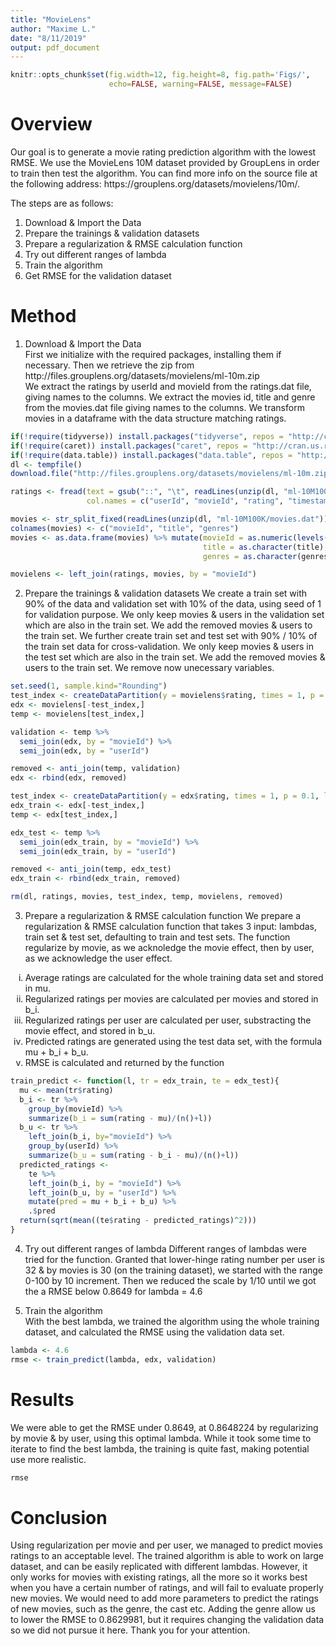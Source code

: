 ```yaml
---
title: "MovieLens"
author: "Maxime L."
date: "8/11/2019"
output: pdf_document
---
```


```r
knitr::opts_chunk$set(fig.width=12, fig.height=8, fig.path='Figs/',
                      echo=FALSE, warning=FALSE, message=FALSE)
```

# Overview
Our goal is to generate a movie rating prediction algorithm with the lowest RMSE.
We use the MovieLens 10M dataset provided by GroupLens in order to train then test the algorithm. 
You can find more info on the source file at the following address: https://grouplens.org/datasets/movielens/10m/. 

The steps are as follows: 

1. Download & Import the Data  
2. Prepare the trainings & validation datasets
3. Prepare a regularization & RMSE calculation function
4. Try out different ranges of lambda
5. Train the algorithm  
6. Get RMSE for the validation dataset

# Method

1. Download & Import the Data  
First we initialize with the required packages, installing them if necessary.
Then we retrieve the zip from http://files.grouplens.org/datasets/movielens/ml-10m.zip  
We extract the ratings by userId and movieId from the ratings.dat file, giving names to the columns.
We extract the movies id, title and genre from the movies.dat file giving names to the columns.
We transform movies in a dataframe with the data structure matching ratings.

```r
if(!require(tidyverse)) install.packages("tidyverse", repos = "http://cran.us.r-project.org")
if(!require(caret)) install.packages("caret", repos = "http://cran.us.r-project.org")
if(!require(data.table)) install.packages("data.table", repos = "http://cran.us.r-project.org")
dl <- tempfile()
download.file("http://files.grouplens.org/datasets/movielens/ml-10m.zip", dl)

ratings <- fread(text = gsub("::", "\t", readLines(unzip(dl, "ml-10M100K/ratings.dat"))),
                 col.names = c("userId", "movieId", "rating", "timestamp"))

movies <- str_split_fixed(readLines(unzip(dl, "ml-10M100K/movies.dat")), "\\::", 3)
colnames(movies) <- c("movieId", "title", "genres")
movies <- as.data.frame(movies) %>% mutate(movieId = as.numeric(levels(movieId))[movieId],
                                           title = as.character(title),
                                           genres = as.character(genres))

movielens <- left_join(ratings, movies, by = "movieId")
```

2. Prepare the trainings & validation datasets
We create a train set with 90% of the data and validation set with 10% of the data, using seed of 1 for validation purpose.
We only keep movies & users in the validation set which are also in the train set.
We add the removed movies & users to the train set.
We further create train set and test set with 90% / 10% of the train set data for cross-validation.
We only keep movies & users in the test set which are also in the train set.
We add the removed movies & users to the train set.
We remove now unecessary variables.
```r
set.seed(1, sample.kind="Rounding")
test_index <- createDataPartition(y = movielens$rating, times = 1, p = 0.1, list = FALSE)
edx <- movielens[-test_index,]
temp <- movielens[test_index,]

validation <- temp %>% 
  semi_join(edx, by = "movieId") %>%
  semi_join(edx, by = "userId")

removed <- anti_join(temp, validation)
edx <- rbind(edx, removed)

test_index <- createDataPartition(y = edx$rating, times = 1, p = 0.1, list = FALSE)
edx_train <- edx[-test_index,]
temp <- edx[test_index,]

edx_test <- temp %>% 
  semi_join(edx_train, by = "movieId") %>%
  semi_join(edx_train, by = "userId")

removed <- anti_join(temp, edx_test)
edx_train <- rbind(edx_train, removed)

rm(dl, ratings, movies, test_index, temp, movielens, removed)

```

3. Prepare a regularization & RMSE calculation function
We prepare a regularization & RMSE calculation function that takes 3 input: lambdas, train set & test set, defaulting to train and test sets.
The function regularize by movie, as we acknoledge the movie effect, then by user, as we acknowledge the user effect.
i. Average ratings are calculated for the whole training data set and stored in mu.
ii. Regularized ratings per movies are calculated per movies and stored in b_i.
iii. Regularized ratings per user are calculated per user, substracting the movie effect, and stored in b_u.
iv. Predicted ratings are generated using the test data set, with the formula mu + b_i + b_u.
v. RMSE is calculated and returned by the function
```r
train_predict <- function(l, tr = edx_train, te = edx_test){
  mu <- mean(tr$rating)
  b_i <- tr %>%
    group_by(movieId) %>%
    summarize(b_i = sum(rating - mu)/(n()+l))
  b_u <- tr %>% 
    left_join(b_i, by="movieId") %>%
    group_by(userId) %>%
    summarize(b_u = sum(rating - b_i - mu)/(n()+l))
  predicted_ratings <- 
    te %>% 
    left_join(b_i, by = "movieId") %>%
    left_join(b_u, by = "userId") %>%
    mutate(pred = mu + b_i + b_u) %>%
    .$pred
  return(sqrt(mean((te$rating - predicted_ratings)^2)))
}
```

4. Try out different ranges of lambda
Different ranges of lambdas were tried for the function.
Granted that lower-hinge rating number per user is 32 & by movies is 30 (on the training dataset), we started with the range 0-100 by 10 increment.
Then we reduced the scale by 1/10 until we got the a RMSE below 0.8649 for lambda = 4.6

5. Train the algorithm  
With the best lambda, we trained the algorithm using the whole training dataset, and calculated the RMSE using the validation data set.
```r
lambda <- 4.6
rmse <- train_predict(lambda, edx, validation)
```

# Results

We were able to get the RMSE under 0.8649, at 0.8648224 by regularizing by movie & by user, using this optimal lambda. 
While it took some time to iterate to find the best lambda, the training is quite fast, making potential use more realistic.
```r
rmse
```

# Conclusion
Using regularization per movie and per user, we managed to predict movies ratings to an acceptable level. The trained algorithm is able to work on large dataset, and can be easily replicated with different lambdas.
However, it only works for movies with existing ratings, all the more so it works best when you have a certain number of ratings, and will fail to evaluate properly new movies.
We would need to add more parameters to predict the ratings of new movies, such as the genre, the cast etc. Adding the genre allow us to lower the RMSE to 0.8629981, but it requires changing the validation data so we did not pursue it here.
Thank you for your attention.
